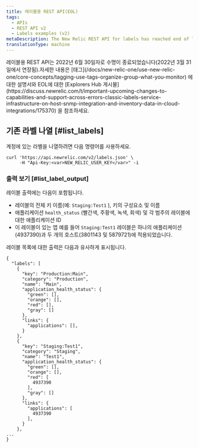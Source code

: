 ```yaml
---
title: 레이블용 REST API(EOL)
tags:
  - APIs
  - REST API v2
  - Labels examples (v2)
metaDescription: The New Relic REST API for labels has reached end of life. Use tags instead.
translationType: machine
---
```


<Callout variant="important">
  레이블용 REST API는 2022년 6월 30일자로 수명이 종료되었습니다(2022년 3월 31일에서 연장됨).자세한 내용은 [태그](/docs/new-relic-one/use-new-relic-one/core-concepts/tagging-use-tags-organize-group-what-you-monitor) 에 대한 설명서와 EOL에 대한 [Explorers Hub 게시물](https://discuss.newrelic.com/t/important-upcoming-changes-to-capabilities-and-support-across-errors-classic-labels-service-infrastructure-on-host-snmp-integration-and-inventory-data-in-cloud-integrations/175370) 을 참조하세요.
</Callout>

## 기존 라벨 나열 [#list_labels]

계정에 있는 라벨을 나열하려면 다음 명령어를 사용하세요.

```
curl 'https://api.newrelic.com/v2/labels.json' \
     -H "Api-Key:<var>NEW_RELIC_USER_KEY</var>" -i
```

### 출력 보기 [#list_label_output]

레이블 출력에는 다음이 포함됩니다.

* 레이블의 전체 키 이름(예: `Staging:Test1` ), 키의 구성요소 및 이름
* 애플리케이션 `health_status` (빨간색, 주황색, 녹색, 회색) 및 각 범주의 레이블에 대한 애플리케이션 ID
* 이 레이블이 있는 앱 예를 들어 `Staging:Test1` 레이블은 하나의 애플리케이션(4937390)과 두 개의 호스트(3801143 및 5879721)에 적용되었습니다.

레이블 목록에 대한 출력은 다음과 유사하게 표시됩니다.

```
{
  "labels": [
    {
      "key": "Production:Main",
      "category": "Production",
      "name": "Main",
      "application_health_status": {
        "green": [],
        "orange": [],
        "red": [],
        "gray": []
      },
      "links": {
        "applications": [],
      }
    },
    {
      "key": "Staging:Test1",
      "category": "Staging",
      "name": "Test1",
      "application_health_status": {
        "green": [],
        "orange": [],
        "red": [
          4937390
        ],
        "gray": []
      },
      "links": {
        "applications": [
          4937390
        ],
      }
    },
...
}
```